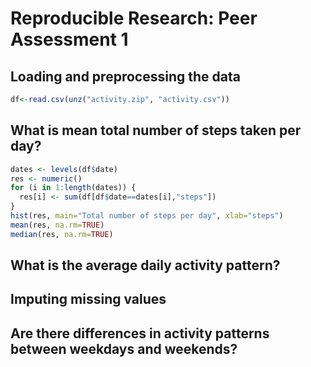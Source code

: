 # Reproducible Research: Peer Assessment 1


## Loading and preprocessing the data
```r
df<-read.csv(unz("activity.zip", "activity.csv"))
```

## What is mean total number of steps taken per day?
```r
dates <- levels(df$date)
res <- numeric()
for (i in 1:length(dates)) {
  res[i] <- sum(df[df$date==dates[i],"steps"])
}
hist(res, main="Total number of steps per day", xlab="steps")
mean(res, na.rm=TRUE)
median(res, na.rm=TRUE)
```

## What is the average daily activity pattern?



## Imputing missing values



## Are there differences in activity patterns between weekdays and weekends?
